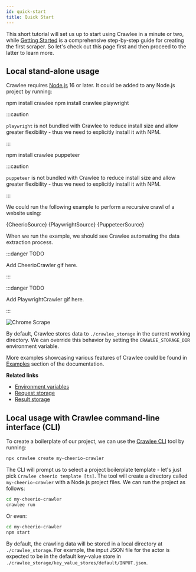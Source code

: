 ```yaml
---
id: quick-start
title: Quick Start
---
```





This short tutorial will set us up to start using Crawlee in a minute or two,
while [Getting Started](../guides/getting-started) is a comprehensive step-by-step guide for creating the first scraper.
So let's check out this page first and then proceed to the latter to learn more.

## Local stand-alone usage

Crawlee requires [Node.js](https://nodejs.org/en/) 16 or later.
It could be added to any Node.js project by running:

<Tabs groupId="quick_start">
<TabItem value="cheerio" label="CheerioCrawler" default>
<CodeBlock language="bash">npm install crawlee</CodeBlock>
</TabItem>
<TabItem value="playwright" label="PlaywrightCrawler">
<CodeBlock language="bash">npm install crawlee playwright</CodeBlock>

:::caution

`playwright` is not bundled with Crawlee to reduce install size and allow greater flexibility - thus we need to explicitly install it with NPM.

:::

</TabItem>
<TabItem value="puppeteer" label="PuppeteerCrawler">
<CodeBlock language="bash">npm install crawlee puppeteer</CodeBlock>

:::caution

`puppeteer` is not bundled with Crawlee to reduce install size and allow greater flexibility - thus we need to explicitly install it with NPM.

:::

</TabItem>
</Tabs>

We could run the following example to perform a recursive crawl of a website using:

<Tabs groupId="quick_start">
    <TabItem value="cheerio" label="CheerioCrawler" default>
        <CodeBlock language="js" title="src/main.mjs">{CheerioSource}</CodeBlock>
    </TabItem>
    <TabItem value="playwright" label="PlaywrightCrawler">
        <CodeBlock language="js" title="src/main.mjs">{PlaywrightSource}</CodeBlock>
    </TabItem>
    <TabItem value="puppeteer" label="PuppeteerCrawler">
        <CodeBlock language="js" title="src/main.mjs">{PuppeteerSource}</CodeBlock>
    </TabItem>
</Tabs>

When we run the example, we should see Crawlee automating the data extraction process.

<Tabs groupId="quick_start">
<TabItem value="cheerio" label="CheerioCrawler" default>

:::danger TODO

Add CheerioCrawler gif here.

:::

</TabItem>
<TabItem value="playwright" label="PlaywrightCrawler">

:::danger TODO

Add PlaywrightCrawler gif here.

:::

</TabItem>
<TabItem value="puppeteer" label="PuppeteerCrawler">

![Chrome Scrape](/img/chrome_scrape.gif)

</TabItem>
</Tabs>

By default, Crawlee stores data to `./crawlee_storage` in the current working directory. We can override this behavior by setting the `CRAWLEE_STORAGE_DIR` environment variable.

More examples showcasing various features of Crawlee could be found in [Examples](../examples) section of the documentation.

**Related links**

- [Environment variables](../guides/environment-variables)
- [Request storage](../guides/request-storage)
- [Result storage](../guides/result-storage)

## Local usage with Crawlee command-line interface (CLI)

To create a boilerplate of our project, we can use the [Crawlee CLI](https://www.npmjs.com/package/@crawlee/cli) tool by running:

```bash
npx crawlee create my-cheerio-crawler
```

The CLI will prompt us to select a project boilerplate template - let's just pick `Crawlee cheerio template [ts]`. The tool will create a directory called `my-cheerio-crawler` with a Node.js project files. We can run the project as follows:

```bash
cd my-cheerio-crawler
crawlee run
```

Or even:

```bash
cd my-cheerio-crawler
npm start
```

By default, the crawling data will be stored in a local directory at `./crawlee_storage`. For example, the input JSON file for the actor is expected to be in the default key-value store in `./crawlee_storage/key_value_stores/default/INPUT.json`.

